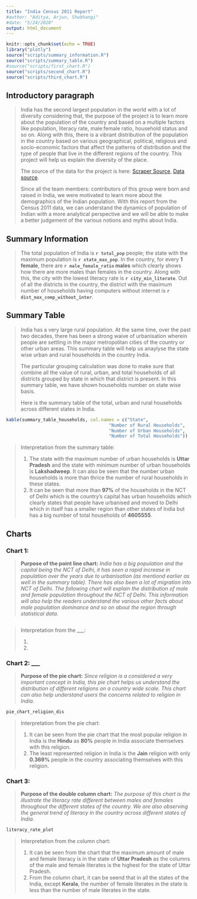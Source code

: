 ```yaml
---
title: "India Census 2011 Report"
#author: "Aditya, Arjun, Shubhangi"
#date: "5/24/2020"
output: html_document
---
```


```r
knitr::opts_chunk$set(echo = TRUE)
library("plotly")
source("scripts/summary_information.R")
source("scripts/summary_table.R")
#source("scripts/first_chart.R")
source("scripts/second_chart.R")
source("scripts/third_chart.R")
```

## Introductory paragraph
> India has the second largest population in the world with a lot of diversity considering that, the purpose of the project is to learn more about the population of the country and based on a multiple factors like population, literacy rate, male:female ratio, household status and so on. Along with this, there is a vibrant distribution of the population in the country based on various geographical, political, religious and socio-economic factors that affect the patterns of distribution and the type of people that live in the different regions of the country. This project will help us explain the diversity of the place.
>
> The source of the data for the project is here: [Scraper Source](https://github.com/nishusharma1608/India-Census-2011-Analysis), [Data source](http://censusindia.gov.in/2011-Common/CensusData2011.html).
>
> Since all the team members: contributors of this group were born and raised in India, we were motivated to learn more about the demographics of the Indian population.
> With this report from the Census 2011 data, we can understand the dynamics of population of Indian with a more analytical perspective and we will be able to make a better judgement of the various notions and myths about India.

## Summary Information
> The total population of India is **`r total_pop`** people; the state with the maximum population is **`r state_max_pop`**. In the country, for every **1 female**, there are **`r male_female_ratio` males** which clearly shows how there are more males than females in the country. Along with this, the city with the lowest literacy rate is **`r city_min_literate`**. Out of all the districts in the country, the district with the maximum number of households having computers without internet is **`r dist_max_comp_without_inter`**.

## Summary Table
>  India has a very large rural population. At the same time, over the past two decades, there has been a strong waive of urbanisation wherein people are settling in the major metropolitan cities of the country or other urban areas. This summary table will help us anaylyse the state wise urban and rural households in the country India.
>
> The particular grouping calculation was done to make sure that combine all the value of rural, urban, and total households of all districts grouped by state in which that district is present. In this summary table, we have shown households number on state wise basis.
>
> Here is the summary table of the total, urban and rural households across different states in India.

```r
kable(summary_table_households, col.names = c("State",
                                       "Number of Rural Households",
                                       "Number of Urban Households",
                                       "Number of Total Households"))
```

> Interpretation from the summary table:
>
> 1. The state with the maximum number of urban households is **Uttar Pradesh** and the state with minimum number of urban households is **Lakshadweep**. It can also be seen that the number urban households is more than thrice the number of rural households in these states.
> 2. It can be seen that more than **97%** of the households in the NCT of Delhi which is the country's capital has urban households which clearly states that people have urbanised and moved to Delhi which in itself has a smaller region than other states of India but has a big number of total households of **4605555**.

## Charts

### Chart 1:

> **Purpose of the point line chart:** *India has a big population and the capital being the NCT of Delhi, it has seen a rapid increase in population over the years due to urbanisation (as mentiond earlier as well in the summary table). There has also been a lot of migration into NCT of Delhi. The following chart will explain the distribution of male and female population throughout the NCT of Delhi. This information will also help the readers understand the various other facts about male population dominance and so on about the region through statistical data.* 

```r

```

> Interpretation from the ___:
>
> 1. 
> 2. 

### Chart 2: ___

> **Purpose of the pie chart:** *Since religion is a considered a very important concept in India, this pie chart helps us understand the distribution of different religions on a country wide scale. This chart can also help understand users the concerns related to religion in India.*

```r
pie_chart_religion_dis
```

> Interpretation from the pie chart: 
>
> 1. It can be seen from the pie chart that the most popular religion in India is the **Hindu** as **80%** people in India associate themselves with this religion.
> 2. The least represented religion in India is the **Jain** religion with only **0.369%** people in the country associating themselves with this religion.

### Chart 3:

> **Purpose of the double column chart:** *The purpose of this chart is the illustrate the literacy rate different between males and females throughout the different states of the country. We are also observing the general trend of literacy in the country across different states of India.* 

```r
literacy_rate_plot
```

> Interpretation from the column chart:
>
> 1. It can be seen from the chart that the maximum amount of male and female literacy is in the state of **Uttar Pradesh** as the columns of the male and female literates is the highest for the state of Uttar Pradesh.
> 2. From the column chart, it can be seend that in all the states of the India, except **Kerala**, the number of female literates in the state is less than the number of male literates in the state.
